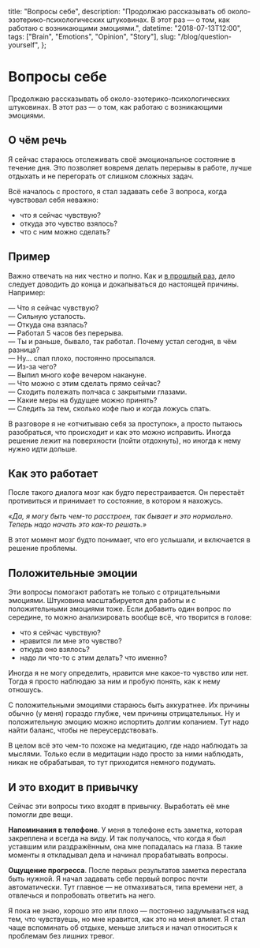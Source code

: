   title: "Вопросы себе",
  description:
    "Продолжаю рассказывать об около-эзотерико-психологических штуковинах. В этот раз — о том, как работаю с возникающими эмоциями.",
  datetime: "2018-07-13T12:00",
  tags: ["Brain", "Emotions", "Opinion", "Story"],
  slug: "/blog/question-yourself",
};

# Вопросы себе

Продолжаю рассказывать об около-эзотерико-психологических штуковинах. В этот раз — о том, как работаю с возникающими эмоциями.

## О чём речь

Я сейчас стараюсь отслеживать своё эмоциональное состояние в течение дня. Это позволяет вовремя делать перерывы в работе, лучше отдыхать и не перегорать от слишком сложных задач.

Всё началось с простого, я стал задавать себе 3 вопроса, когда чувствовал себя неважно:

- что я сейчас чувствую?
- откуда это чувство взялось?
- что с ним можно сделать?

## Пример

Важно отвечать на них честно и полно. Как и [в прошлый раз](/blog/fight-fear-with-fire/), дело следует доводить до конца и докапываться до настоящей причины. Например:

— Что я сейчас чувствую?<br />
— Сильную усталость.<br />
— Откуда она взялась?<br />
— Работал 5 часов без перерыва.<br />
— Ты и раньше, бывало, так работал. Почему устал сегодня, в чём разница?<br />
— Ну... спал плохо, постоянно просыпался.<br />
— Из-за чего?<br />
— Выпил много кофе вечером накануне.<br />
— Что можно с этим сделать прямо сейчас?<br />
— Сходить полежать полчаса с закрытыми глазами.<br />
— Какие меры на будущее можно принять?<br />
— Следить за тем, сколько кофе пью и когда ложусь спать.

В разговоре я не «отчитываю себя за проступок», а просто пытаюсь разобраться, что происходит и как это можно исправить. Иногда решение лежит на поверхности (пойти отдохнуть), но иногда к нему нужно идти дольше.

## Как это работает

После такого диалога мозг как будто перестраивается. Он перестаёт противиться и принимает то состояние, в котором я нахожусь.

_«Да, я могу быть чем-то расстроен, так бывает и это нормально. Теперь надо начать это как-то решать.»_

В этот момент мозг будто понимает, что его услышали, и включается в решение проблемы.

## Положительные эмоции

Эти вопросы помогают работать не только с отрицательными эмоциями. Штуковина масштабируется для работы и с положительными эмоциями тоже. Если добавить один вопрос по середине, то можно анализировать вообще всё, что творится в голове:

- что я сейчас чувствую?
- нравится ли мне это чувство?
- откуда оно взялось?
- надо ли что-то с этим делать? что именно?

Иногда я не могу определить, нравится мне какое-то чувство или нет. Тогда я просто наблюдаю за ним и пробую понять, как к нему отношусь.

С положительными эмоциями стараюсь быть аккуратнее. Их причины обычно (у меня) гораздо глубже, чем причины отрицательных. Ну и положительную эмоцию можно испортить долгим копанием. Тут надо найти баланс, чтобы не переусердствовать.

В целом всё это чем-то похоже на медитацию, где надо наблюдать за мыслями. Только если в медитации надо просто за ними наблюдать, никак не обрабатывая, то тут приходится немного подумать.

## И это входит в привычку

Сейчас эти вопросы тихо входят в привычку. Выработать её мне помогли две вещи.

**Напоминания в телефоне**. У меня в телефоне есть заметка, которая закреплена и всегда на виду. И так получалось, что когда я был уставшим или раздражённым, она мне попадалась на глаза. В такие моменты я откладывал дела и начинал прорабатывать вопросы.

**Ощущение прогресса**. После первых результатов заметка перестала быть нужной. Я начал задавать себе первый вопрос почти автоматически. Тут главное — не отмахиваться, типа времени нет, а отвлечься и попробовать ответить на него.

Я пока не знаю, хорошо это или плохо — постоянно задумываться над тем, что чувствуешь, но мне нравится, как это на меня влияет. Я стал чаще вспоминать об отдыхе, меньше злиться и начал относиться к проблемам без лишних тревог.
